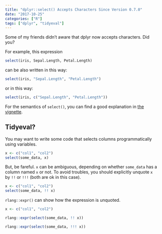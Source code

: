 ```yaml
---
title: "dplyr::select() Accepts Characters Since Version 0.7.0"
date: "2017-10-25"
categories: ["R"]
tags: ["dplyr", "tidyeval"]
---
```


Some of my friends didn't aware that dplyr now accepts characters. Did you?

For example, this expression

```r
select(iris, Sepal.Length, Petal.Length)
```

can be also written in this way:

```r
select(iris, "Sepal.Length", "Petal.Length")
```

or in this way:

```r
select(iris, c("Sepal.Length", "Petal.Length"))
```

For the semantics of `select()`, you can find a good explanation in [the vignette](http://dplyr.tidyverse.org/articles/dplyr.html#selecting-operations).

## Tidyeval?

You may want to write some code that selects columns programmatically using variables.

```r
x <- c("col1", "col2")
select(some_data, x)
```

But, be fareful. `x` can be ambiguous, depending on whether `some_data` has a column named `x` or not.
To avoid troubles, you should explicitly unquote `x` by `!!` or `!!!` (both are ok in this case).

```r
x <- c("col1", "col2")
select(some_data, !! x)
```

`rlang::expr()` can show how the expression is unquoted.

```r
x <- c("col1", "col2")

rlang::expr(select(some_data, !! x))

rlang::expr(select(some_data, !!! x))
```